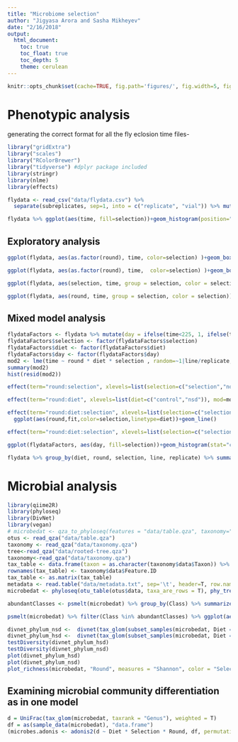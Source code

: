 ```yaml
---
title: "Microbiome selection"
author: "Jigyasa Arora and Sasha Mikheyev"
date: "2/16/2018"
output:
  html_document:
    toc: true
    toc_float: true
    toc_depth: 5
    theme: cerulean
---
```


```r
knitr::opts_chunk$set(cache=TRUE, fig.path='figures/', fig.width=5, fig.height=5 )
```

# Phenotypic analysis

generating the correct format for all the fly eclosion time files-

```r
library("gridExtra")
library("scales")
library("RColorBrewer")
library("tidyverse") #dplyr package included
library(stringr)
library(nlme)
library(effects)
```


```r
flydata <- read_csv("data/flydata.csv") %>% 
  separate(subreplicates, sep=1, into = c("replicate", "vial")) %>% mutate( line = paste(replicate, round, diet, conditions), replicate = paste(replicate, vial, round, diet, conditions)) %>% select(time = emergence_time, diet, round, selection = conditions, line, replicate) %>% filter(diet != "control")

flydata %>% ggplot(aes(time, fill=selection))+geom_histogram(position="dodge") + facet_grid(.~diet)
```

## Exploratory analysis

```r
ggplot(flydata, aes(as.factor(round), time, color=selection) )+geom_boxplot()+facet_grid(.~diet)

ggplot(flydata, aes(as.factor(round), time,  color=selection) )+geom_boxplot()+facet_grid(diet~.)+theme_bw()

ggplot(flydata, aes(selection, time, group = selection, color = selection))+ geom_jitter(alpha=.1)+facet_grid(diet~as.factor(round))+theme_bw()

ggplot(flydata, aes(round, time, group = selection, color = selection))+ geom_jitter(alpha=.1)+facet_grid(diet~., scales = "free")+theme_bw()+stat_smooth(method = "lm")
```

## Mixed model analysis

```r
flydataFactors <- flydata %>% mutate(day = ifelse(time<225, 1, ifelse(time<240, 2, ifelse(time<270, 3, 4)))) %>% as.data.frame()
flydataFactors$selection <- factor(flydataFactors$selection)
flydataFactors$diet <- factor(flydataFactors$diet)
flydataFactors$day <- factor(flydataFactors$day)
mod2 <- lme(time ~ round * diet * selection , random=~1|line/replicate, method="REML", data = flydataFactors )
summary(mod2)
hist(resid(mod2))

effect(term="round:selection", xlevels=list(selection=c("selection","noselection")), mod=mod2) %>% as.data.frame() %>% ggplot(aes(round,fit,color=selection))+geom_line()

effect(term="round:diet", xlevels=list(diet=c("control","nsd")), mod=mod2) %>% as.data.frame() %>% ggplot(aes(round,fit,color=diet))+geom_line()

effect(term="round:diet:selection", xlevels=list(selection=c("selection","noselection"),diet=c("control","nsd")), mod=mod2) %>% as.data.frame()%>%
  ggplot(aes(round,fit,color=selection,linetype=diet))+geom_line()

effect(term="round:diet:selection", xlevels=list(selection=c("selection","noselection"),diet=c("control","nsd")), mod=mod2) %>% as.data.frame()%>% ggplot(aes(round,fit,color=selection,linetype=diet))+geom_line()+geom_ribbon(aes(ymin=lower,ymax=upper),alpha=0.3)+ facet_grid(diet~., scales="free") # plot fitted values with confidence intervals

ggplot(flydataFactors, aes(day, fill=selection))+geom_histogram(stat="count", position="dodge") +facet_grid(.~diet) 

flydata %>% group_by(diet, round, selection, line, replicate) %>% summarize(time = mean(time), flies = n()) %>% filter(round == 5) %>% ggplot(aes(time, flies, color = selection, shape = as.factor(round))) + geom_point() + facet_grid(.~diet, scales = "free") + stat_smooth(method="lm", aes(group = 1))
```

# Microbial analysis


```r
library(qiime2R)
library(phyloseq)
library(DivNet)
library(vegan)
# microbedat <- qza_to_phyloseq(features = "data/table.qza", taxonomy="data/taxonomy.qza", tree = "data/rooted-tree.qza", metadata = "data/metadata.txt") %>% subset_samples(Diet != "CD")
otus <- read_qza("data/table.qza")
taxonomy <- read_qza("data/taxonomy.qza")
tree<-read_qza("data/rooted-tree.qza")
taxonomy<-read_qza("data/taxonomy.qza")
tax_table <- data.frame(taxon = as.character(taxonomy$data$Taxon)) %>%  separate(taxon, c("Kingdom", "Phylum", "Class", "Order", "Family", "Genus", "Species"), sep = ";") %>% mutate_all(funs(gsub(".*__", "", .))) 
rownames(tax_table) <- taxonomy$data$Feature.ID
tax_table <- as.matrix(tax_table)
metadata <- read.table("data/metadata.txt", sep='\t', header=T, row.names = 1, comment="")
microbedat <- phyloseq(otu_table(otus$data, taxa_are_rows = T), phy_tree(tree$data), tax_table(tax_table), sample_data(metadata)) %>% subset_samples(Diet != "CD")

abundantClasses <- psmelt(microbedat) %>% group_by(Class) %>% summarize(frac = n() / nrow(.)) %>% filter(frac > 0.01) %>% na.omit() %>% pull(Class)

psmelt(microbedat) %>% filter(Class %in% abundantClasses) %>% ggplot(aes_string(x = "Round", y = "Abundance", fill = "Class")) + geom_bar(stat = "identity", position = "fill") + theme(axis.text.x = element_text(angle = -90, hjust = 0)) + facet_grid(Diet~Selection) + scale_y_sqrt() + ylab("Fraction") + xlab("Round of selection")

divnet_phylum_nsd <-  divnet(tax_glom(subset_samples(microbedat, Diet == "NSD"), taxrank = "Genus"), X = "Round", ncores = 4)
divnet_phylum_hsd <-  divnet(tax_glom(subset_samples(microbedat, Diet == "HSD"), taxrank = "Genus" ), X = "Round", ncores = 4)
testDiversity(divnet_phylum_hsd)
testDiversity(divnet_phylum_nsd)
plot(divnet_phylum_hsd)
plot(divnet_phylum_nsd)
plot_richness(microbedat, "Round", measures = "Shannon", color = "Selection") + facet_grid(Diet~., scales = "free_y") + stat_smooth(method="lm") + theme_minimal()
```

## Examining microbial community differentiation as in one model

```r
d = UniFrac(tax_glom(microbedat, taxrank = "Genus"), weighted = T)
df = as(sample_data(microbedat), "data.frame")
(microbes.adonis <- adonis2(d ~ Diet * Selection * Round, df, permutations = 10000))
```